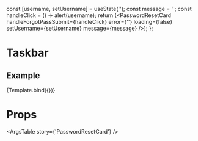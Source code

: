 
  const [username, setUsername] = useState('');
  const message = '';
  const handleClick = () => alert(username);
  return (<PasswordResetCard handleForgotPassSubmit={handleClick} error={''} loading={false} setUsername={setUsername} message={message} />);
};

<Meta
  title='Components/PasswordResetCard'
  component={PasswordResetCard}
/>

# Taskbar
<Description of={PasswordResetCard}/>


## Example
<Canvas>
  <Story name='PasswordResetCard'>
    {Template.bind({})}
  </Story>
</Canvas>

# Props
<ArgsTable story={'PasswordResetCard'} />